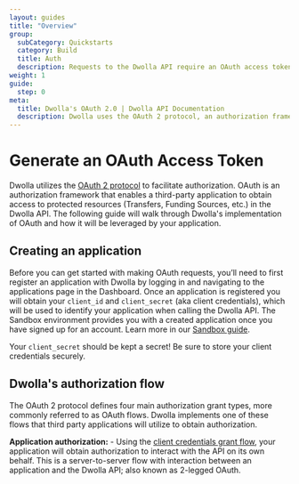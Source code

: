 ```yaml
---
layout: guides
title: "Overview"
group:
  subCategory: Quickstarts
  category: Build
  title: Auth
  description: Requests to the Dwolla API require an OAuth access token for authentication. Learn about Dwolla’s supported authorization flow and how to create an access token.
weight: 1
guide:
  step: 0
meta:
  title: Dwolla's OAuth 2.0 | Dwolla API Documentation
  description: Dwolla uses the OAuth 2 protocol, an authorization framework that enables a third-party application to obtain access to protected resources in the Dwolla API.
---
```


# Generate an OAuth Access Token

Dwolla utilizes the [OAuth 2 protocol](https://oauth.net/2/) to facilitate authorization. OAuth is an authorization framework that enables a third-party application to obtain access to protected resources (Transfers, Funding Sources, etc.) in the Dwolla API. The following guide will walk through Dwolla's implementation of OAuth and how it will be leveraged by your application.

## Creating an application

Before you can get started with making OAuth requests, you’ll need to first register an application with Dwolla by logging in and navigating to the applications page in the Dashboard. Once an application is registered you will obtain your `client_id` and `client_secret` (aka client credentials), which will be used to identify your application when calling the Dwolla API. The Sandbox environment provides you with a created application once you have signed up for an account. Learn more in our [Sandbox guide](/guides/sandbox).

<AlertBar variation="warning">
  Your <code>client_secret</code> should be kept a secret! Be sure to store your
  client credentials securely.
</AlertBar>

## Dwolla's authorization flow

The OAuth 2 protocol defines four main authorization grant types, more commonly referred to as OAuth flows. Dwolla implements one of these flows that third party applications will utilize to obtain authorization.

**Application authorization:** - Using the [client credentials grant flow](/guides/auth/client-credentials-flow), your application will obtain authorization to interact with the API on its own behalf. This is a server-to-server flow with interaction between an application and the Dwolla API; also known as 2-legged OAuth.

